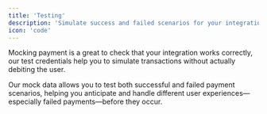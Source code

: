 ```yaml
---
title: 'Testing'
description: 'Simulate success and failed scenarios for your integrations.'
icon: 'code'
---
```


Mocking payment is a great to check that your integration works correctly, our test credentials help you to simulate transactions without actually debiting the user.

Our mock data allows you to test both successful and failed payment scenarios, helping you anticipate and handle different user experiences—especially failed payments—before they occur.